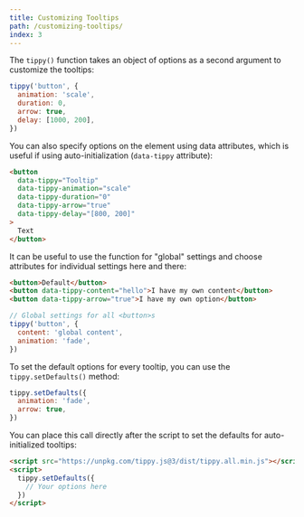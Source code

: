 ```yaml
---
title: Customizing Tooltips
path: /customizing-tooltips/
index: 3
---
```



The `tippy()` function takes an object of options as a second argument to
customize the tooltips:

```js
tippy('button', {
  animation: 'scale',
  duration: 0,
  arrow: true,
  delay: [1000, 200],
})
```

You can also specify options on the element using data attributes, which is
useful if using auto-initialization (`data-tippy` attribute):

```html
<button
  data-tippy="Tooltip"
  data-tippy-animation="scale"
  data-tippy-duration="0"
  data-tippy-arrow="true"
  data-tippy-delay="[800, 200]"
>
  Text
</button>
```

It can be useful to use the function for "global" settings and choose attributes
for individual settings here and there:

```html
<button>Default</button>
<button data-tippy-content="hello">I have my own content</button>
<button data-tippy-arrow="true">I have my own option</button>
```

```js
// Global settings for all <button>s
tippy('button', {
  content: 'global content',
  animation: 'fade',
})
```

To set the default options for every tooltip, you can use the
`tippy.setDefaults()` method:

```js
tippy.setDefaults({
  animation: 'fade',
  arrow: true,
})
```

You can place this call directly after the script to set the defaults for
auto-initialized tooltips:

```html
<script src="https://unpkg.com/tippy.js@3/dist/tippy.all.min.js"></script>
<script>
  tippy.setDefaults({
    // Your options here
  })
</script>
```
